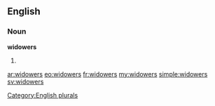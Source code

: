 ==English==

===Noun===
'''widowers'''

# {{plural of|[[widower]]}}

[[Category:English plurals]]

[[ar:widowers]]
[[eo:widowers]]
[[fr:widowers]]
[[my:widowers]]
[[simple:widowers]]
[[sv:widowers]]
